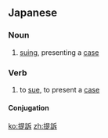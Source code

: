 ==Japanese==
{{ja-kanjitab|てい|そ|yomi=on}}

===Noun===
{{ja-noun|ていそ}}

# {{lb|ja|legal|sort=ていそ}} [[suing]], presenting a [[case]]

===Verb===
{{ja-verb-suru|ていそ}}

# {{lb|ja|legal|sort=ていそする}} to [[sue]], to present a [[case]]

====Conjugation====
{{ja-suru|ていそ}}

[[ko:提訴]]
[[zh:提訴]]